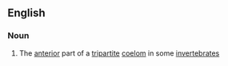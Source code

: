 ==English==

===Noun===
{{en-noun}}

# {{lb|en|biology}} The [[anterior]] part of a [[tripartite]] [[coelom]] in some [[invertebrate]]s
